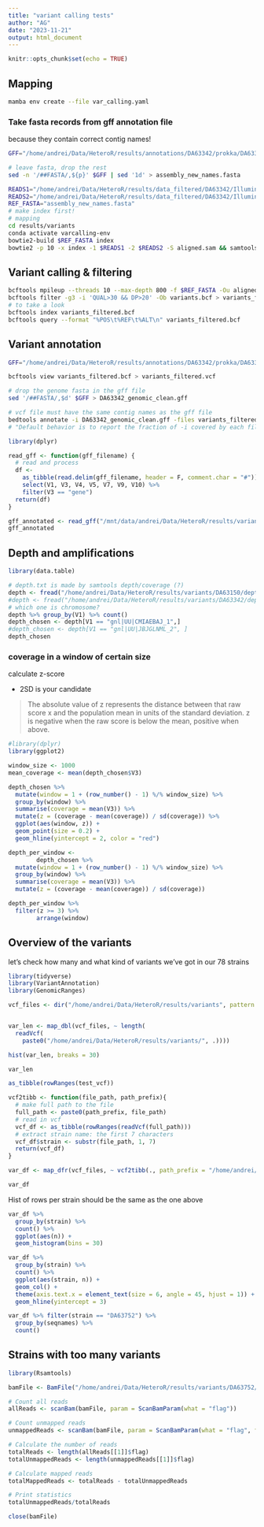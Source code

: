 ```yaml
---
title: "variant calling tests"
author: "AG"
date: "2023-11-21"
output: html_document
---
```


```r
knitr::opts_chunk$set(echo = TRUE)
```

## Mapping

```bash
mamba env create --file var_calling.yaml
```

### Take fasta records from gff annotation file

because they contain correct contig names!

```bash
GFF="/home/andrei/Data/HeteroR/results/annotations/DA63342/prokka/DA63342_genomic.gff"

# leave fasta, drop the rest
sed -n '/##FASTA/,${p}' $GFF | sed '1d' > assembly_new_names.fasta 
```

```bash
READS1="/home/andrei/Data/HeteroR/results/data_filtered/DA63342/Illumina/mutants/DA63342m_1.fq.gz"
READS2="/home/andrei/Data/HeteroR/results/data_filtered/DA63342/Illumina/mutants/DA63342m_2.fq.gz"
REF_FASTA="assembly_new_names.fasta"
# make index first!
# mapping
cd results/variants
conda activate varcalling-env
bowtie2-build $REF_FASTA index
bowtie2 -p 10 -x index -1 $READS1 -2 $READS2 -S aligned.sam && samtools sort -@ 10 aligned.sam > aligned.bam
```

## Variant calling & filtering

```bash
bcftools mpileup --threads 10 --max-depth 800 -f $REF_FASTA -Ou aligned.bam | bcftools call --threads 10 --ploidy 1 -mv -Ob --prior 5.0e-10 -o variants.bcf
bcftools filter -g3 -i 'QUAL>30 && DP>20' -Ob variants.bcf > variants_filtered.bcf
# to take a look
bcftools index variants_filtered.bcf
bcftools query --format "%POS\t%REF\t%ALT\n" variants_filtered.bcf
```

## Variant annotation

```bash
GFF="/home/andrei/Data/HeteroR/results/annotations/DA63342/prokka/DA63342_genomic.gff"

bcftools view variants_filtered.bcf > variants_filtered.vcf

# drop the genome fasta in the gff file
sed '/##FASTA/,$d' $GFF > DA63342_genomic_clean.gff 

# vcf file must have the same contig names as the gff file
bedtools annotate -i DA63342_genomic_clean.gff -files variants_filtered.vcf > gff_with_annot.tsv
# "Default behavior is to report the fraction of -i covered by each file"
```

```r
library(dplyr)

read_gff <- function(gff_filename) {
  # read and process
  df <-
    as_tibble(read.delim(gff_filename, header = F, comment.char = "#")) %>%
    select(V1, V3, V4, V5, V7, V9, V10) %>%
    filter(V3 == "gene")
  return(df)
}

gff_annotated <- read_gff("/mnt/data/andrei/Data/HeteroR/results/variants/DA63342/DA63342_annotated_variants.gff") %>% filter(V10 > 0)
gff_annotated
```

## Depth and amplifications

```r
library(data.table)

# depth.txt is made by samtools depth/coverage (?)
depth <- fread("/home/andrei/Data/HeteroR/results/variants/DA63150/depth.tsv.gz", sep = "\t")
#depth <- fread("/home/andrei/Data/HeteroR/results/variants/DA63342/depth.tsv.gz", sep = "\t")
# which one is chromosome?
depth %>% group_by(V1) %>% count()
depth_chosen <- depth[V1 == "gnl|UU|CMIAEBAJ_1",]
#depth_chosen <- depth[V1 == "gnl|UU|JBJGLNML_2", ]
depth_chosen
```

### coverage in a window of certain size

calculate z-score

+ 2SD is your candidate

>The absolute value of z represents the distance between that raw score x and the population mean in units of the standard deviation. z is negative when the raw score is below the mean, positive when above.

```r
#library(dplyr)
library(ggplot2)

window_size <- 1000
mean_coverage <- mean(depth_chosen$V3)

depth_chosen %>%
  mutate(window = 1 + (row_number() - 1) %/% window_size) %>%
  group_by(window) %>%
  summarise(coverage = mean(V3)) %>%
  mutate(z = (coverage - mean(coverage)) / sd(coverage)) %>%
  ggplot(aes(window, z)) +
  geom_point(size = 0.2) +
  geom_hline(yintercept = 2, color = "red")
```


```r
depth_per_window <-
        depth_chosen %>%
  mutate(window = 1 + (row_number() - 1) %/% window_size) %>%
  group_by(window) %>%
  summarise(coverage = mean(V3)) %>%
  mutate(z = (coverage - mean(coverage)) / sd(coverage))

depth_per_window %>%
  filter(z >= 3) %>%
        arrange(window)
```

## Overview of the variants

let's check how many and what kind of variants we've got in our 78 strains

```r
library(tidyverse)
library(VariantAnnotation)
library(GenomicRanges)

vcf_files <- dir("/home/andrei/Data/HeteroR/results/variants", pattern = "*.vcf", recursive = T)


var_len <- map_dbl(vcf_files, ~ length(
  readVcf(
    paste0("/home/andrei/Data/HeteroR/results/variants/", .))))

hist(var_len, breaks = 30)
```

```r
var_len
```


```r
as_tibble(rowRanges(test_vcf))
```

```r
vcf2tibb <- function(file_path, path_prefix){
  # make full path to the file
  full_path <- paste0(path_prefix, file_path)
  # read in vcf
  vcf_df <- as_tibble(rowRanges(readVcf(full_path)))
  # extract strain name: the first 7 characters
  vcf_df$strain <- substr(file_path, 1, 7)
  return(vcf_df)
}

var_df <- map_dfr(vcf_files, ~ vcf2tibb(., path_prefix = "/home/andrei/Data/HeteroR/results/variants/"))

var_df
```

Hist of rows per strain should be the same as the one above

```r
var_df %>% 
  group_by(strain) %>% 
  count() %>% 
  ggplot(aes(n)) +
  geom_histogram(bins = 30)
```

```r
var_df %>% 
  group_by(strain) %>% 
  count() %>% 
  ggplot(aes(strain, n)) +
  geom_col() + 
  theme(axis.text.x = element_text(size = 6, angle = 45, hjust = 1)) +
  geom_hline(yintercept = 3)
```

```r
var_df %>% filter(strain == "DA63752") %>% 
  group_by(seqnames) %>% 
  count()
```


## Strains with too many variants

```r
library(Rsamtools)

bamFile <- BamFile("/home/andrei/Data/HeteroR/results/variants/DA63752/mutant_mapped.bam")

# Count all reads
allReads <- scanBam(bamFile, param = ScanBamParam(what = "flag"))

# Count unmapped reads
unmappedReads <- scanBam(bamFile, param = ScanBamParam(what = "flag", flag = scanBamFlag(isUnmappedQuery = TRUE)))

# Calculate the number of reads
totalReads <- length(allReads[[1]]$flag)
totalUnmappedReads <- length(unmappedReads[[1]]$flag)

# Calculate mapped reads
totalMappedReads <- totalReads - totalUnmappedReads

# Print statistics
totalUnmappedReads/totalReads

close(bamFile)
```


